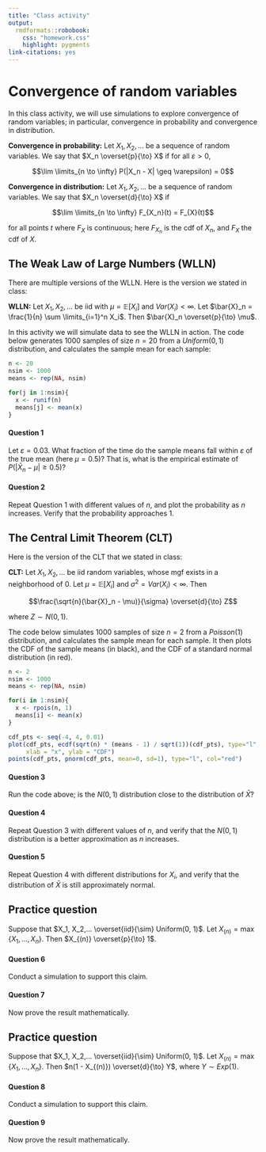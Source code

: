 ```yaml
---
title: "Class activity"
output: 
  rmdformats::robobook:
    css: "homework.css"
    highlight: pygments
link-citations: yes
---
```


# Convergence of random variables

In this class activity, we will use simulations to explore convergence of random variables; in particular, convergence in probability and convergence in distribution.

**Convergence in probability:** Let $X_1, X_2, ...$ be a sequence of random variables. We say that $X_n \overset{p}{\to} X$ if for all $\varepsilon > 0$,

$$\lim \limits_{n \to \infty} P(|X_n - X| \geq \varepsilon) = 0$$

**Convergence in distribution:** Let $X_1, X_2, ...$ be a sequence of random variables. We say that $X_n \overset{d}{\to} X$ if 

$$\lim \limits_{n \to \infty} F_{X_n}(t) = F_{X}(t)$$

for all points $t$ where $F_X$ is continuous; here $F_{X_n}$ is the cdf of $X_n$, and $F_X$ the cdf of $X$.

## The Weak Law of Large Numbers (WLLN)

There are multiple versions of the WLLN. Here is the version we stated in class:

**WLLN:** Let $X_1, X_2,...$ be iid with $\mu = \mathbb{E}[X_i]$ and $Var(X_i) < \infty$. Let $\bar{X}_n = \frac{1}{n} \sum \limits_{i=1}^n X_i$. Then $\bar{X}_n \overset{p}{\to} \mu$.

In this activity we will simulate data to see the WLLN in action. The code below generates 1000 samples of size $n = 20$ from a $Uniform(0, 1)$ distribution, and calculates the sample mean for each sample:

```r
n <- 20
nsim <- 1000
means <- rep(NA, nsim)

for(j in 1:nsim){
  x <- runif(n)
  means[j] <- mean(x)
}
```

:::{.question}
#### Question 1

Let $\varepsilon = 0.03$. What fraction of the time do the sample means fall within $\varepsilon$ of the true mean (here $\mu = 0.5$)? That is, what is the empirical estimate of $P(|\bar{X}_n - \mu| \geq 0.5)$?
:::

:::{.question}
#### Question 2

Repeat Question 1 with different values of $n$, and plot the probability as $n$ increases. Verify that the probability approaches 1.
:::


## The Central Limit Theorem (CLT)

Here is the version of the CLT that we stated in class:

**CLT:** Let $X_1, X_2,...$ be iid random variables, whose mgf exists in a neighborhood of 0. Let $\mu = \mathbb{E}[X_i]$ and $\sigma^2 = Var(X_i) < \infty$. Then 

$$\frac{\sqrt{n}(\bar{X}_n - \mu)}{\sigma} \overset{d}{\to} Z$$

where $Z \sim N(0, 1)$.

The code below simulates 1000 samples of size $n = 2$ from a $Poisson(1)$ distribution, and calculates the sample mean for each sample. It then plots the CDF of the sample means (in black), and the CDF of a standard normal distribution (in red).

```r
n <- 2
nsim <- 1000
means <- rep(NA, nsim)

for(i in 1:nsim){
  x <- rpois(n, 1)
  means[i] <- mean(x)
}

cdf_pts <- seq(-4, 4, 0.01)
plot(cdf_pts, ecdf(sqrt(n) * (means - 1) / sqrt(1))(cdf_pts), type="l", 
     xlab = "x", ylab = "CDF")
points(cdf_pts, pnorm(cdf_pts, mean=0, sd=1), type="l", col="red")
```

:::{.question}
#### Question 3

Run the code above; is the $N(0, 1)$ distribution close to the distribution of $\bar{X}$?
:::

:::{.question}
#### Question 4

Repeat Question 3 with different values of $n$, and verify that the $N(0, 1)$ distribution is a better approximation as $n$ increases.
:::

:::{.question}
#### Question 5

Repeat Question 4 with different distributions for $X_i$, and verify that the distribution of $\bar{X}$ is still approximately normal.
:::

## Practice question

Suppose that $X_1, X_2,... \overset{iid}{\sim} Uniform(0, 1)$. Let $X_{(n)} = \max\{X_1,...,X_n\}$. Then $X_{(n)} \overset{p}{\to} 1$. 


:::{.question}
#### Question 6

Conduct a simulation to support this claim.
:::

:::{.question}
#### Question 7

Now prove the result mathematically.
:::


## Practice question

Suppose that $X_1, X_2,... \overset{iid}{\sim} Uniform(0, 1)$. Let $X_{(n)} = \max\{X_1,...,X_n\}$. Then $n(1 - X_{(n)}) \overset{d}{\to} Y$, where $Y \sim Exp(1)$. 


:::{.question}
#### Question 8

Conduct a simulation to support this claim.
:::

:::{.question}
#### Question 9

Now prove the result mathematically.
:::
